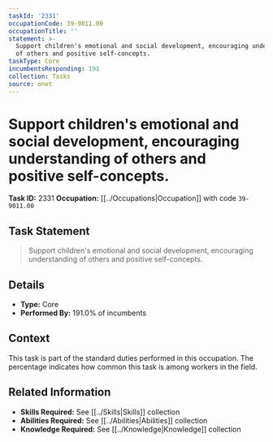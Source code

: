 ```yaml
---
taskId: '2331'
occupationCode: 39-9011.00
occupationTitle: ''
statement: >-
  Support children's emotional and social development, encouraging understanding
  of others and positive self-concepts.
taskType: Core
incumbentsResponding: 191
collection: Tasks
source: onet
---
```

# Support children's emotional and social development, encouraging understanding of others and positive self-concepts.

**Task ID:** 2331
**Occupation:** [[../Occupations|Occupation]] with code `39-9011.00`

## Task Statement

> Support children's emotional and social development, encouraging understanding of others and positive self-concepts.

## Details

- **Type:** Core
- **Performed By:** 191.0% of incumbents

## Context

This task is part of the standard duties performed in this occupation. The percentage indicates how common this task is among workers in the field.

## Related Information

- **Skills Required:** See [[../Skills|Skills]] collection
- **Abilities Required:** See [[../Abilities|Abilities]] collection
- **Knowledge Required:** See [[../Knowledge|Knowledge]] collection
